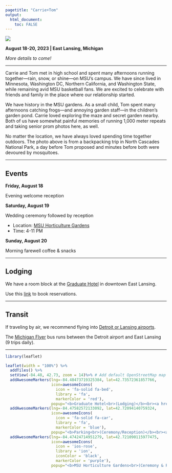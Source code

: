 ---
pagetitle: "Carrie+Tom"
output: 
  html_document:
    toc: FALSE
---

![](images/save-the-date.png)  

**August 18-20, 2023 | East Lansing, Michigan**  

*More details to come!*



********************************************************************************
Carrie and Tom met in high school and spent many afternoons running together—rain, snow, or shine—on MSU’s campus. We have since lived in Minnesota, Washington DC, Northern California, and Washington State, while remaining avid MSU basketball fans. We are excited to celebrate with friends and family in the place where our relationship started.

We have history in the MSU gardens. As a small child, Tom spent many afternoons catching frogs—and annoying garden staff—in the children’s garden pond. Carrie loved exploring the maze and secret garden nearby. Both of us have somewhat painful memories of running 1,000 meter repeats and taking senior prom photos here, as well.

No matter the location, we have always loved spending time together outdoors. The photo above is from a backpacking trip in North Cascades National Park, a day before Tom proposed and minutes before both were devoured by mosquitoes. 

********************************************************************************
## Events

**Friday, August 18**

Evening welcome reception  


**Saturday, August 19**

Wedding ceremony followed by reception

* Location: [MSU Horticulture Gardens](https://goo.gl/maps/i8Goj1922DT7SYEy6){target="_blank"}
* Time: 4-11 PM


**Sunday, August 20**

Morning farewell coffee & snacks



********************************************************************************
## Lodging

We have a room block at the [Graduate Hotel](https://www.graduatehotels.com/east-lansing/){target="_blank"} in downtown East Lansing. 

Use this [link](https://be.synxis.com/?adult=1&arrive=2023-08-18&chain=21643&child=0&config=sales&configcode=sales&currency=USD&depart=2023-08-20&group=9141982&hotel=10239&level=hotel&locale=en-US&rooms=1){target="_blank"} to book reservations.   



********************************************************************************
## Transit

If traveling by air, we recommend flying into [Detroit or Lansing airports](https://www.google.com/travel/flights?q=Flights%20to%20East%20Lansing%20on%202023-08-18%20through%202023-08-20){target="_blank"}.

The [Michigan Flyer](https://www.michiganflyer.com){target="_blank"} bus runs between the Detroit airport and East Lansing (9 trips daily).  



********************************************************************************

```{r echo=FALSE, warning=FALSE}
library(leaflet)

leaflet(width = "100%") %>%
  addTiles() %>% 
  setView(-84.48, 42.73, zoom = 14)%>% # Add default OpenStreetMap map tiles
  addAwesomeMarkers(lng=-84.48473719325384, lat=42.73572361857766, 
                    icon=awesomeIcons(
                      icon = 'fa-solid fa-bed',
                      library = 'fa',
                      markerColor = 'red'), 
                    popup="<b>Graduate Hotel<br>(Lodging)</b><br><a href='https://goo.gl/maps/C8SfjMMr81KKGNyk9'>View in Google Maps</a>")  %>%   
  addAwesomeMarkers(lng=-84.47582572133092, lat=42.72094140759324, 
                    icon=awesomeIcons( 
                      icon = 'fa-solid fa-car',
                      library = 'fa',
                      markerColor = 'blue'), 
                    popup="<b>Parking<br>(Ceremony/Reception)</b><br><a href='https://goo.gl/maps/2EzqNMeHLGzoqkRg9'>View in Google Maps</a>") %>%  
  addAwesomeMarkers(lng=-84.47424714951279, lat=42.721090115977475, 
                    icon=awesomeIcons( 
                      icon = 'ios-rose',
                      library = 'ion',
                      iconColor = 'black',
                      markerColor = 'purple'), 
                    popup="<b>MSU Horticulture Gardens<br>(Ceremony & Reception)</b><br><a href='https://g.page/MSUHorticultureGardens?share'>View in Google Maps</a>")
  
```
